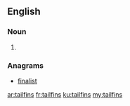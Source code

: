 ==English==

===Noun===
{{head|en}}

# {{plural of|tailfin}}

===Anagrams===
* [[finalist#English|finalist]]

[[ar:tailfins]]
[[fr:tailfins]]
[[ku:tailfins]]
[[my:tailfins]]